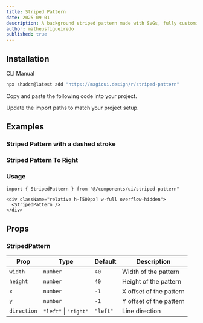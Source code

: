 ```yaml
---
title: Striped Pattern
date: 2025-09-01
description: A background striped pattern made with SVGs, fully customizable using Tailwind CSS.
author: matheusfigueiredo
published: true
---
```


<ComponentPreview name="striped-pattern-demo" />

## Installation

<Tabs defaultValue="cli">

<TabsList>
  <TabsTrigger value="cli">CLI</TabsTrigger>
  <TabsTrigger value="manual">Manual</TabsTrigger>
</TabsList>
<TabsContent value="cli">

```bash
npx shadcn@latest add "https://magicui.design/r/striped-pattern"
```

</TabsContent>

<TabsContent value="manual">

<Steps>

<Step>Copy and paste the following code into your project.</Step>

<ComponentSource name="striped-pattern" />

<Step>Update the import paths to match your project setup.</Step>

</Steps>

</TabsContent>

</Tabs>

## Examples

### Striped Pattern with a dashed stroke

<ComponentPreview name="striped-pattern-dashed" />

### Striped Pattern To Right

<ComponentPreview name="striped-pattern-right" />

### Usage

```tsx
import { StripedPattern } from "@/components/ui/striped-pattern"
```

```tsx
<div className="relative h-[500px] w-full overflow-hidden">
  <StripedPattern />
</div>
```

## Props

### StripedPattern

| Prop        | Type                  | Default  | Description             |
| ----------- | --------------------- | -------- | ----------------------- |
| `width`     | `number`              | `40`     | Width of the pattern    |
| `height`    | `number`              | `40`     | Height of the pattern   |
| `x`         | `number`              | `-1`     | X offset of the pattern |
| `y`         | `number`              | `-1`     | Y offset of the pattern |
| `direction` | `"left"` \| `"right"` | `"left"` | Line direction          |

